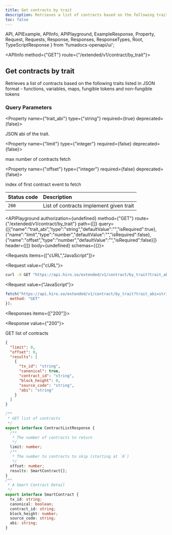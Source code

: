 ```yaml
---
title: Get contracts by trait
description: Retrieves a list of contracts based on the following traits listed in JSON format -  functions, variables, maps, fungible tokens and non-fungible tokens.
toc: false
---
```


  API,
  APIExample,
  APIInfo,
  APIPlayground,
  ExampleResponse,
  Property,
  Request,
  Requests,
  Response,
  Responses,
  ResponseTypes,
  Root,
  TypeScriptResponse
} from 'fumadocs-openapi/ui';

<Root>

<API>

<APIInfo method={"GET"} route={"/extended/v1/contract/by_trait"}>

## Get contracts by trait

Retrieves a list of contracts based on the following traits listed in JSON format -  functions, variables, maps, fungible tokens and non-fungible tokens
### Query Parameters

<Property name={"trait_abi"} type={"string"} required={true} deprecated={false}>

JSON abi of the trait.

</Property>

<Property name={"limit"} type={"integer"} required={false} deprecated={false}>

max number of contracts fetch

</Property>

<Property name={"offset"} type={"integer"} required={false} deprecated={false}>

index of first contract event to fetch

</Property>

| Status code | Description |
| :------ | :------ |
| `200` | List of contracts implement given trait |

<APIPlayground authorization={undefined} method={"GET"} route={"/extended/v1/contract/by_trait"} path={[]} query={[{"name":"trait_abi","type":"string","defaultValue":"","isRequired":true},{"name":"limit","type":"number","defaultValue":"","isRequired":false},{"name":"offset","type":"number","defaultValue":"","isRequired":false}]} header={[]} body={undefined} schemas={{}}>

</APIPlayground>

</APIInfo>

<APIExample>

<Requests items={["cURL","JavaScript"]}>

<Request value={"cURL"}>

```bash
curl -X GET "https://api.hiro.so/extended/v1/contract/by_trait?trait_abi=string&limit=0&offset=0"
```

</Request>

<Request value={"JavaScript"}>

```js
fetch("https://api.hiro.so/extended/v1/contract/by_trait?trait_abi=string&limit=0&offset=0", {
  method: "GET"
});
```

</Request>

</Requests>

<Responses items={["200"]}>

<Response value={"200"}>

GET list of contracts

<ResponseTypes>

<ExampleResponse>

```json
{
  "limit": 0,
  "offset": 0,
  "results": [
    {
      "tx_id": "string",
      "canonical": true,
      "contract_id": "string",
      "block_height": 0,
      "source_code": "string",
      "abi": "string"
    }
  ]
}
```

</ExampleResponse>

<TypeScriptResponse>

```ts
/**
 * GET list of contracts
 */
export interface ContractListResponse {
  /**
   * The number of contracts to return
   */
  limit: number;
  /**
   * The number to contracts to skip (starting at `0`)
   */
  offset: number;
  results: SmartContract[];
}
/**
 * A Smart Contract Detail
 */
export interface SmartContract {
  tx_id: string;
  canonical: boolean;
  contract_id: string;
  block_height: number;
  source_code: string;
  abi: string;
}
```

</TypeScriptResponse>

</ResponseTypes>

</Response>

</Responses>

</APIExample>

</API>

</Root>
